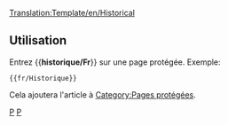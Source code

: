 <noinclude>[[Translation:Template/en/Historical]]</noinclude><noinclude></noinclude>{{fr/Fenêtre de message| type  = protection
| texte = <strong>Note</strong><br>Cet article n'a qu'un but historique, et est donc protégé contre toute modification nouvelle.
}}<includeonly>{{{1|[[Category:en/Protected pages]]}}}</includeonly><noinclude>

==Utilisation==
Entrez <nowiki>{{</nowiki>'''historique/Fr'''<nowiki>}}</nowiki> sur une page protégée. Exemple:
<pre>{{fr/Historique}}</pre>
Cela ajoutera l'article à [[:Category:en/Protected pages|Category:Pages protégées]].

[[Category:fr/Modèles|P]][[Category:en/Fenêtres de message|P]]</noinclude>